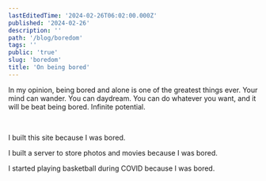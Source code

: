 ```yaml
---
lastEditedTime: '2024-02-26T06:02:00.000Z'
published: '2024-02-26'
description: ''
path: '/blog/boredom'
tags: ''
public: 'true'
slug: 'boredom'
title: 'On being bored'
---
```



In my opinion, being bored and alone is one of the greatest things ever. Your mind can wander. You can daydream. You can do whatever you want, and it will be beat being bored. Infinite potential.

<br />


I built this site because I was bored.

I built a server to store photos and movies because I was bored.

I started playing basketball during COVID because I was bored.

<br />


